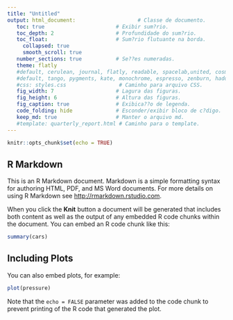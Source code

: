 ```yaml
---
title: "Untitled"
output: html_document:                    # Classe de documento.
   toc: true                       # Exibir sum?rio.
   toc_depth: 2                    # Profundidade do sum?rio.
   toc_float:                      # Sum?rio flutuante na borda.
     collapsed: true
     smooth_scroll: true
   number_sections: true           # Se??es numeradas.
   theme: flatly
   #default, cerulean, journal, flatly, readable, spacelab,united, cosmo, lumen, paper, sandstone, simplex, yeti    highlight: tango
   #default, tango, pygments, kate, monochrome, espresso, zenburn, haddock, and textmate
   #css: styles.css                 # Caminho para arquivo CSS.
   fig_width: 7                    # Lagura das figuras.
   fig_height: 6                   # Altura das figuras.
   fig_caption: true               # Exibica??o de legenda.
   code_folding: hide              # Esconder/exibir bloco de c?digo.
   keep_md: true                   # Manter o arquivo md.
   #template: quarterly_report.html # Caminho para o template.
---
```


```r
knitr::opts_chunk$set(echo = TRUE)
```

## R Markdown

This is an R Markdown document. Markdown is a simple formatting syntax for authoring HTML, PDF, and MS Word documents. For more details on using R Markdown see <http://rmarkdown.rstudio.com>.

When you click the **Knit** button a document will be generated that includes both content as well as the output of any embedded R code chunks within the document. You can embed an R code chunk like this:

```r
summary(cars)
```

## Including Plots

You can also embed plots, for example:

```r
plot(pressure)
```

Note that the `echo = FALSE` parameter was added to the code chunk to prevent printing of the R code that generated the plot.
